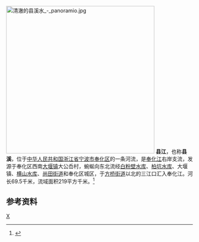 [[File:清澈的县溪水_-_panoramio.jpg|400px]]
'''县江'''，也称'''县溪'''，位于[[中华人民共和国|中华人民共和国]][[浙江省|浙江省]][[宁波市|宁波市]][[奉化区|奉化区]]的一条河流，是[[奉化江|奉化江]]右岸支流，发源于奉化区西南[[大堰镇_(宁波市)|大堰镇]]大公岙村，蜿蜒向东北流经[[白粉壁水库|白粉壁水库]]、[[柏坑水库|柏坑水库]]、大堰镇、[[横山水库_(奉化)|横山水库]]、[[尚田街道|尚田街道]]和奉化区城区，于[[方桥街道|方桥街道]]以北的三江口汇入奉化江。河长69.5千米，流域面积219平方千米。<ref name="中国河湖大典">{{cite book zh |author=《[[中国河湖大典|中国河湖大典]]》编纂委员会 |title=《中国河湖大典·东南诸河、台湾卷》 |format=M |edition=1 |location=北京 |publisher=中国水利水电出版社 |date=2014年12月 |pages=42页 |id= ISBN 978-7-5170-2765-2}}</ref>
==参考资料==
{{reflist}}

{{China-river-stub}}
[[Category:宁波河流|X]]